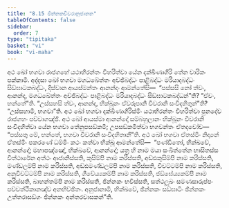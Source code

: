 ```yaml
---
title: "8.15 ඡින්නකචීවරානුජානන"
tableOfContents: false
sidebar:
  order: 7
type: "tipitaka"
basket: "vi"
book: "vi-maha"
---
```



<DynamicBreadcrumb />

<Division number="345" book="vi-maha">

<Paragraph number="1643" book="vi-maha">
අථ ඛෝ භගවා රාජගහේ යථාභිරන්තං විහරිත්වා යේන දක්ඛිණාගිරි තේන චාරිකං පක්කාමි. අද්දසා ඛෝ භගවා මගධඛේත්තං අච්ඡිබද්ධං පාළිබද්ධං මරියාදබද්ධං සිඞ්ඝාටකබද්ධං, දිස්වාන ආයස්මන්තං ආනන්දං ආමන්තේසි—  “පස්සසි නෝ ත්වං, ආනන්ද, මගධඛේත්තං අච්ඡිබද්ධං පාළිබද්ධං මරියාදබද්ධං සිඞ්ඝාටකබද්ධන්”ති? “ඒවං, භන්තේ”ති. “උස්සහසි ත්වං, ආනන්ද, භික්ඛූනං ඒවරූපානි චීවරානි සංවිදහිතුන්”ති? “උස්සහාමි, භගවා”ති. අථ ඛෝ භගවා දක්ඛිණාගිරිස්මිං යථාභිරන්තං විහරිත්වා පුනදේව රාජගහං පච්චාගඤ්ඡි. අථ ඛෝ ආයස්මා ආනන්දෝ සම්බහුලානං භික්ඛූනං චීවරානි සංවිදහිත්වා යේන භගවා තේනුපසඞ්කමි; උපසඞ්කමිත්වා භගවන්තං ඒතදවෝච—  “පස්සතු මේ, භන්තේ, භගවා චීවරානි සංවිදහිතානී”ති. අථ ඛෝ භගවා ඒතස්මිං නිදානේ ඒතස්මිං පකරණේ ධම්මිං කථං කත්වා භික්ඛූ ආමන්තේසි—  “පණ්ඩිතෝ, භික්ඛවේ, ආනන්දෝ; මහාපඤ්ඤෝ, භික්ඛවේ, ආනන්දෝ; යත්‍ර හි නාම මයා සංඛිත්තේන භාසිතස්ස විත්ථාරේන අත්ථං ආජානිස්සති, කුසිම්පි නාම කරිස්සති, අඩ්ඪකුසිම්පි නාම කරිස්සති, මණ්ඩලම්පි නාම කරිස්සති, අඩ්ඪමණ්ඩලම්පි නාම කරිස්සති, විවට්ටම්පි නාම කරිස්සති, අනුවිවට්ටම්පි නාම කරිස්සති, ගීවේය්‍යකම්පි නාම කරිස්සති, ජඞ්ඝේය්‍යකම්පි නාම කරිස්සති, බාහන්තම්පි නාම කරිස්සති, ඡින්නකං භවිස්සති, සත්ථලූඛං සමණසාරුප්පං පච්චත්ථිකානඤ්ච අනභිච්ඡිතං. අනුජානාමි, භික්ඛවේ, ඡින්නකං සඞ්ඝාටිං ඡින්නකං උත්තරාසඞ්ගං ඡින්නකං අන්තරවාසකන්”ති.
</Paragraph>
</Division>